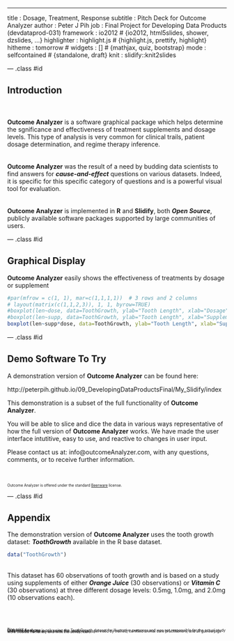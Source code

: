 ---
title       : Dosage, Treatment, Response
subtitle    : Pitch Deck for Outcome Analyzer
author      : Peter J Pih
job         : Final Project for Developing Data Products (devdataprod-031)
framework   : io2012        # {io2012, html5slides, shower, dzslides, ...}
highlighter : highlight.js  # {highlight.js, prettify, highlight}
hitheme     : tomorrow      # 
widgets     : []            # {mathjax, quiz, bootstrap}
mode        : selfcontained # {standalone, draft}
knit        : slidify::knit2slides


--- .class #id 

## Introduction

<style>
strong {
  font-weight: bolder;
}
em {
  font-weight: bolder;
  font-style: italic;
}

small {
    font-size: 60%;
    line-height: 20%;
}
</style>
<br>  
<strong>Outcome Analyzer</strong> is a software graphical package which helps determine the sgnificance and effectiveness of treatment supplements and dosage levels. This type of analysis is very common for clinical trails, patient dosage determination, and regime therapy inference.  
<br>  
<strong>Outcome Analyzer</strong> was the result of a need by budding data scientists to find answers for <em>cause-and-effect</em> questions on various datasets. Indeed, it is specific for this specific category of questions and is a powerful visual tool for evaluation.  
<br>  
<strong>Outcome Analyzer</strong> is implemented in <strong>R</strong> and <strong>Slidify</strong>, both <em>Open Source</em>, publicly available software packages supported by large communities of users.  


--- .class #id 

## Graphical Display

<strong>Outcome Analyzer</strong> easily shows the effectiveness of treatments by dosage or supplement

```R
#par(mfrow = c(1, 1), mar=c(1,1,1,1))  # 3 rows and 2 columns
# layout(matrix(c(1,1,2,3)), 1, 1, byrow=TRUE)
#boxplot(len~dose, data=ToothGrowth, ylab="Tooth Length", xlab="Dosage")
#boxplot(len~supp, data=ToothGrowth, ylab="Tooth Length", xlab="Supplement")
boxplot(len~supp*dose, data=ToothGrowth, ylab="Tooth Length", xlab="Supplement and Dosage")
```

--- .class #id 

## Demo Software To Try

A demonstration version of <strong>Outcome Analyzer</strong> can be found here:
  
  
http://peterpih.github.io/09_DevelopingDataProductsFinal/My_Slidify/index

This demonstration is a subset of the full functionality of <strong>Outcome Analyzer</strong>.  

You will be able to slice and dice the data in various ways representative of how the full version of <strong>Outcome Analyzer</strong> works.  We have made the user interface intutitive, easy to use, and reactive to changes in user input.

Please contact us at: info@outcomeAnalyzer.com, with any questions, comments, or to receive further information.
<br>
<br>
<br>
<br>
<small>Outcome Analyzer is offered under the standard [Beerware](https://en.wikipedia.org/wiki/Beerware) license.</small>

--- .class #id 

## Appendix

The demonstration version of <strong>Outcome Analyzer</strong> uses the tooth growth dataset: <em>ToothGrowth</em> available in the R base dataset.

```R
data("ToothGrowth")
```
<br>
This dataset has 60 observations of tooth growth and is based on a study using supplements of either <em>Orange Juice</em> (30 observations) or <em>Vitamin C</em> (30 observations) at three different dosage levels: 0.5mg, 1.0mg, and 2.0mg (10 observations each).

<br>
<br>
<br>
<small> Fine print:  
<strong>Outcome Analyzer</strong> is only using the ToothGrowth dataset for illustrative purposes and was not responsible for the actual study or its results. As far as we know, this study was supervised by trained, certified animal care practitioners, and all guinea pigs were treated humanely and with the utmost care.</small>

